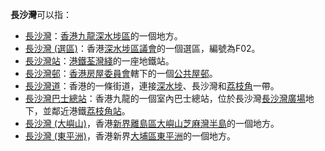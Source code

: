 '''長沙灣'''可以指：
* [[長沙灣|長沙灣]]：[[香港|香港]][[九龍|九龍]][[深水埗區|深水埗區]]的一個地方。
* [[長沙灣_(選區)|長沙灣 (選區)]]：香港[[深水埗區議會|深水埗區議會]]的一個選區，編號為F02。
* [[長沙灣站|長沙灣站]]：[[港鐵|港鐵]][[荃灣綫|荃灣綫]]的一座地鐵站。
* [[長沙灣邨|長沙灣邨]]：[[香港房屋委員會|香港房屋委員會]]轄下的一個[[香港公共屋邨|公共屋邨]]。
* [[長沙灣道|長沙灣道]]：香港的一條街道，連接[[深水埗|深水埗]]、長沙灣和[[荔枝角|荔枝角]]一帶。
* [[長沙灣巴士總站|長沙灣巴士總站]]：香港九龍的一個室內巴士總站，位於長沙灣[[長沙灣廣場|長沙灣廣場]]地下，並鄰近港鐵[[荔枝角站|荔枝角站]]。
* [[長沙灣_(大嶼山)|長沙灣 (大嶼山)]]，香港[[新界|新界]][[離島區|離島區]][[大嶼山|大嶼山]][[芝麻灣半島|芝麻灣半島]]的一個地方。
* [[長沙灣_(東平洲)|長沙灣 (東平洲)]]，香港新界[[大埔區|大埔區]][[東平洲|東平洲]]的一個地方。

{{disambig | Cat=三字中國地名消歧義}}